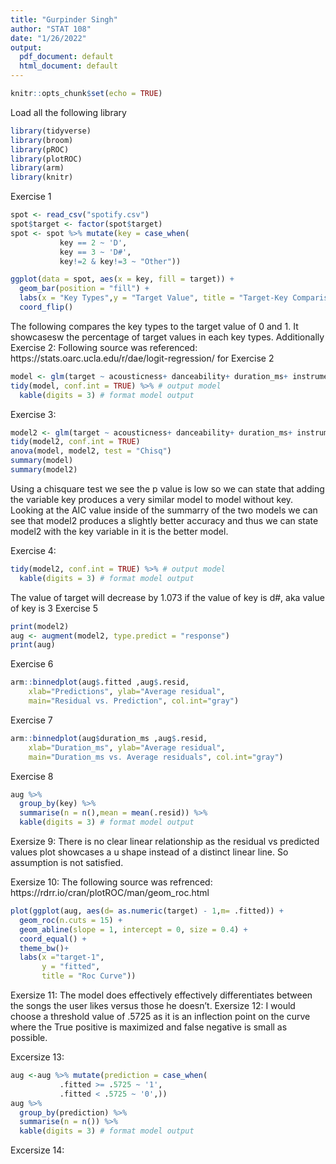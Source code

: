 ```yaml
---
title: "Gurpinder Singh"
author: "STAT 108"
date: "1/26/2022"
output:
  pdf_document: default
  html_document: default
---
```


```r
knitr::opts_chunk$set(echo = TRUE)
```


Load all the following library
```r
library(tidyverse)
library(broom)
library(pROC)
library(plotROC)
library(arm)
library(knitr)
```
Exercise 1
```r
spot <- read_csv("spotify.csv")
spot$target <- factor(spot$target)
spot <- spot %>% mutate(key = case_when(
           key == 2 ~ 'D',
           key == 3 ~ 'D#',
           key!=2 & key!=3 ~ "Other"))        

ggplot(data = spot, aes(x = key, fill = target)) + 
  geom_bar(position = "fill") + 
  labs(x = "Key Types",y = "Target Value", title = "Target-Key Comparison") +
  coord_flip()

```
The following compares the key types to the target value of 0 and 1. It showcasesw the percentage of target values in each key types. Additionally
Exercise 2:
Following source was referenced: https://stats.oarc.ucla.edu/r/dae/logit-regression/ for Exercise 2
```r
model <- glm(target ~ acousticness+ danceability+ duration_ms+ instrumentalness+ loudness+ speechiness+ valence, data = spot, family = binomial)
tidy(model, conf.int = TRUE) %>% # output model
  kable(digits = 3) # format model output
```
Exercise 3:
```r
model2 <- glm(target ~ acousticness+ danceability+ duration_ms+ instrumentalness+ loudness+ speechiness+ valence+key , data = spot, family = binomial)
tidy(model2, conf.int = TRUE) 
anova(model, model2, test = "Chisq")
summary(model)
summary(model2)
```
Using a chisquare test we see the p value is low so we can state that adding the variable key produces a very similar model to model without key. Looking at the AIC value inside of the summarry of the two models we can see that model2 produces a slightly better accuracy and thus we can state model2 with the key variable in it is the better model. 

Exercise 4:
```r
tidy(model2, conf.int = TRUE) %>% # output model
  kable(digits = 3) # format model output
```
The value of target will decrease by 1.073 if the value of key is d#, aka value of key is 3
Exercise 5
```r
print(model2)
aug <- augment(model2, type.predict = "response")
print(aug)
```
Exercise 6
```r
arm::binnedplot(aug$.fitted ,aug$.resid, 
    xlab="Predictions", ylab="Average residual", 
    main="Residual vs. Prediction", col.int="gray")
```
Exercise 7
```r
arm::binnedplot(aug$duration_ms ,aug$.resid, 
    xlab="Duration_ms", ylab="Average residual", 
    main="Duration_ms vs. Average residuals", col.int="gray")

```
Exercise 8
```r
aug %>% 
  group_by(key) %>% 
  summarise(n = n(),mean = mean(.resid)) %>%
  kable(digits = 3) # format model output
```
Exersize 9:
There is no clear linear relationship as the residual vs predicted values plot showcases a u shape instead of a distinct linear line. So assumption is not satisfied.

Exersize 10:
The following source was refrenced: https://rdrr.io/cran/plotROC/man/geom_roc.html
```r
plot(ggplot(aug, aes(d= as.numeric(target) - 1,m= .fitted)) +
  geom_roc(n.cuts = 15) +
  geom_abline(slope = 1, intercept = 0, size = 0.4) + 
  coord_equal() +
  theme_bw()+
  labs(x ="target-1",
       y = "fitted", 
       title = "Roc Curve"))
```
Exersize 11:
The model does effectively effectively differentiates between the songs the user likes versus those he doesn’t.
Exersize 12:
I would choose a threshold value of .5725 as it is an inflection point on the curve where the True positive is maximized and false negative is small as possible. 

Excersize 13:
```r
aug <-aug %>% mutate(prediction = case_when(
           .fitted >= .5725 ~ '1',
           .fitted < .5725 ~ '0',))
aug %>% 
  group_by(prediction) %>% 
  summarise(n = n()) %>%
  kable(digits = 3) # format model output

```
Excersize 14:
